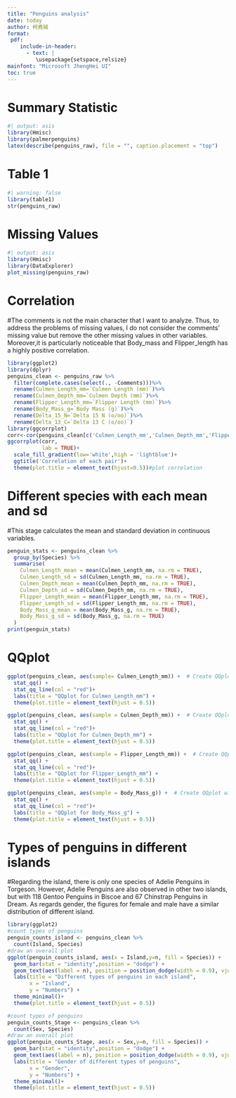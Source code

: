 ```yaml
---
title: "Penguins analysis"
date: today
author: 柯堯珹
format:
 pdf:
    include-in-header:
      - text: |
         \usepackage{setspace,relsize}
mainfont: "Microsoft JhengHei UI"
toc: true
---
```



# Summary Statistic  

```r
#| output: asis
library(Hmisc)
library(palmerpenguins)
latex(describe(penguins_raw), file = "", caption.placement = "top")
```


# Table 1  

```r
#| warning: false
library(table1)
str(penguins_raw)
```

# Missing Values

```r
#| output: asis
library(Hmisc)
library(DataExplorer)
plot_missing(penguins_raw)
```

# Correlation

#The comments is not the main character that I want to analyze. Thus, to address the problems of missing values, I do not consider the comments' missing value but remove the other missing values in other variables. Moreover,it is particularly noticeable that Body_mass and Flipper_length has a highly positive correlation.
```r
library(ggplot2)
library(dplyr)
penguins_clean <- penguins_raw %>%
  filter(complete.cases(select(., -Comments)))%>%
  rename(Culmen_Length_mm=`Culmen Length (mm)`)%>%
  rename(Culmen_Depth_mm=`Culmen Depth (mm)`)%>%
  rename(Flipper_Length_mm=`Flipper Length (mm)`)%>%
  rename(Body_Mass_g=`Body Mass (g)`)%>%
  rename(Delta_15_N=`Delta 15 N (o/oo)`)%>%
  rename(Delta_13_C=`Delta 13 C (o/oo)`)
library(ggcorrplot)
corr<-cor(penguins_clean[c('Culmen_Length_mm','Culmen_Depth_mm','Flipper_Length_mm','Body_Mass_g','Delta_15_N','Delta_13_C')])
ggcorrplot(corr,
           lab = TRUE)+
  scale_fill_gradient(low='white',high = 'lightblue')+
  ggtitle('Correlation of each pair')+
  theme(plot.title = element_text(hjust=0.5))#plot correlation
```
# Different species with each mean and sd
#This stage calculates the mean and standard deviation in continuous variables.
```r
penguin_stats <- penguins_clean %>%
  group_by(Species) %>%
  summarise(
    Culmen_Length_mean = mean(Culmen_Length_mm, na.rm = TRUE), 
    Culmen_Length_sd = sd(Culmen_Length_mm, na.rm = TRUE),     
    Culmen_Depth_mean = mean(Culmen_Depth_mm, na.rm = TRUE),    
    Culmen_Depth_sd = sd(Culmen_Depth_mm, na.rm = TRUE),
    Flipper_Length_mean = mean(Flipper_Length_mm, na.rm = TRUE),
    Flipper_Length_sd = sd(Flipper_Length_mm, na.rm = TRUE),
    Body_Mass_g_mean = mean(Body_Mass_g, na.rm = TRUE),
    Body_Mass_g_sd = sd(Body_Mass_g, na.rm = TRUE)
  )
print(penguin_stats)
```

# QQplot

```r
ggplot(penguins_clean, aes(sample= Culmen_Length_mm)) +  # Create QQplot with ggplot2 package
  stat_qq() +
  stat_qq_line(col = "red")+
  labs(title = "QQplot for Culmen_Length_mm") +
  theme(plot.title = element_text(hjust = 0.5))

ggplot(penguins_clean, aes(sample = Culmen_Depth_mm)) +  # Create QQplot with ggplot2 package
  stat_qq() +
  stat_qq_line(col = "red")+
  labs(title = "QQplot for Culmen_Depth_mm") +
  theme(plot.title = element_text(hjust = 0.5))

ggplot(penguins_clean, aes(sample = Flipper_Length_mm)) +  # Create QQplot with ggplot2 package
  stat_qq() +
  stat_qq_line(col = "red")+
  labs(title = "QQplot for Flipper_Length_mm") +
  theme(plot.title = element_text(hjust = 0.5))

ggplot(penguins_clean, aes(sample = Body_Mass_g)) +  # Create QQplot with ggplot2 package
  stat_qq() +
  stat_qq_line(col = "red")+
  labs(title = "QQplot for Body_Mass_g") +
  theme(plot.title = element_text(hjust = 0.5))
```

# Types of penguins in different islands
#Regarding the island, there is only one species of Adelie Penguins in Torgeson. However, Adelie Penguins are also observed in other two islands, but with 118 Gentoo Penguins in Biscoe and 67 Chinstrap Penguins in Dream. As regards gender, the figures for female and male have a similar distribution of different island.
```r
library(ggplot2)
#count types of penguins
penguin_counts_island <- penguins_clean %>%
  count(Island, Species)
#draw an overall plot
ggplot(penguin_counts_island, aes(x = Island,y=n, fill = Species)) +
  geom_bar(stat = "identity",position = "dodge") +
  geom_text(aes(label = n), position = position_dodge(width = 0.9), vjust = -0.5,size=2)+
  labs(title = "Different types of penguins in each island", 
       x = "Island", 
       y = "Numbers") +
  theme_minimal()+
  theme(plot.title = element_text(hjust = 0.5))

#count types of penguins
penguin_counts_Stage <- penguins_clean %>%
  count(Sex, Species)
#draw an overall plot
ggplot(penguin_counts_Stage, aes(x = Sex,y=n, fill = Species)) +
  geom_bar(stat = "identity",position = "dodge") +
  geom_text(aes(label = n), position = position_dodge(width = 0.9), vjust = -0.5,size=2)+
  labs(title = "Gender of different types of penguins", 
       x = "Gender", 
       y = "Numbers") +
  theme_minimal()+
  theme(plot.title = element_text(hjust = 0.5))
```